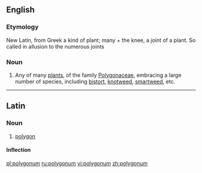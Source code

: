 {{also|Polygonum}}
==English==

===Etymology===
New Latin, from Greek a kind of plant; many + the knee, a joint of a plant. So called in allusion to the numerous joints

===Noun===
{{en-noun}}

# {{botany}} Any of many [[plant]]s, of the family [[Polygonaceae]], embracing a large number of species, including [[bistort]], [[knotweed]], [[smartweed]], etc.

----
==Latin==

===Noun===
{{la-noun|polygōnum|polygoni|polygōnī|n|second}}

# {{mathematics|lang=la}} [[polygon]]

====Inflection====
{{la-decl-2nd-N|polygon|polygōn}}

[[pl:polygonum]]
[[ru:polygonum]]
[[vi:polygonum]]
[[zh:polygonum]]